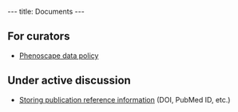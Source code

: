 ---
title: Documents
---

== For curators ==

* [[Phenoscape data policy]]

== Under active discussion ==

* [[Storing publication reference information]] (DOI, PubMed ID, etc.)